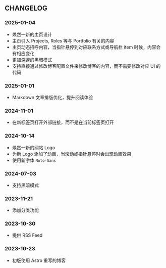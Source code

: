 ## CHANGELOG

### 2025-01-04

- 焕然一新的主页设计
- 主页引入 Projects, Roles 等与 Portfolio 有关的内容
- 主页动态招呼内容，当指针悬停到对应联系方式或导航栏 item 时候，内容会有相应变化
- 更加深邃的黑暗模式
- 支持直接通过修改博客配置文件来修改博客的内容，而不需要修改对应 UI 的代码

### 2025-01-01

- Markdown 文章排版优化，提升阅读体验

### 2024-11-01

- 在新标签页打开外部链接，而不是在当前标签页打开

### 2024-10-14

- 焕然一新的网站 Logo
- 为新 Logo 添加了动画，当滚动或指针悬停时会出现动画效果
- 使用新字体 `Noto-Sans`

### 2024-07-03

- 支持黑暗模式

### 2023-11-21

- 添加分类功能

### 2023-10-30

- 提供 RSS Feed

### 2023-10-23

- 初版使用 Astro 重写的博客
